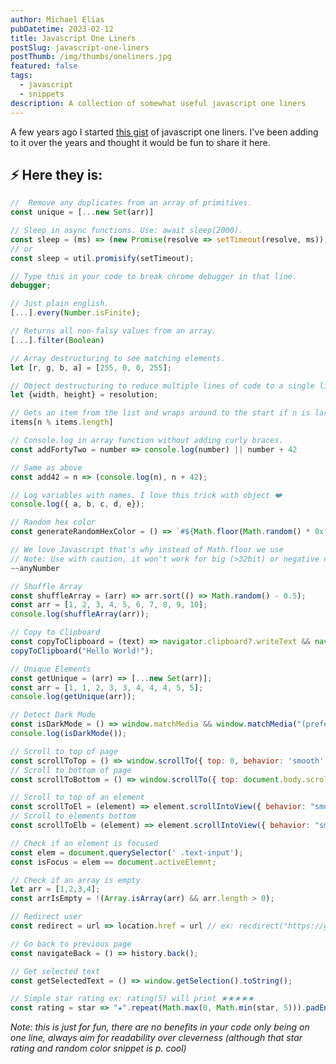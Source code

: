 ```yaml
---
author: Michael Elias
pubDatetime: 2023-02-12
title: Javascript One Liners
postSlug: javascript-one-liners
postThumb: /img/thumbs/oneliners.jpg
featured: false
tags:
  - javascript
  - snippets
description: A collection of somewhat useful javascript one liners
---
```



A few years ago I started [this gist](https://gist.github.com/mikowl/5fa1a06c06264afaa544bb6b8af641b1) of javascript one liners. I've been adding to it over the years and thought it would be fun to share it here.

## ⚡️ Here they is:

```js
//  Remove any duplicates from an array of primitives.
const unique = [...new Set(arr)]

// Sleep in async functions. Use: await sleep(2000).
const sleep = (ms) => (new Promise(resolve => setTimeout(resolve, ms)));
// or
const sleep = util.promisify(setTimeout);

// Type this in your code to break chrome debugger in that line.
debugger;

// Just plain english.
[...].every(Number.isFinite);

// Returns all non-falsy values from an array.
[...].filter(Boolean)

// Array destructuring to see matching elements.
let [r, g, b, a] = [255, 0, 0, 255];

// Object destructuring to reduce multiple lines of code to a single line.
let {width, height} = resolution;

// Gets an item from the list and wraps around to the start if n is larger than the list.
items[n % items.length]

// Console.log in array function without adding curly braces.
const addFortyTwo = number => console.log(number) || number + 42

// Same as above
const add42 = n => (console.log(n), n + 42);

// Log variables with names. I love this trick with object ❤️
console.log({ a, b, c, d, e});

// Random hex color
const generateRandomHexColor = () => `#${Math.floor(Math.random() * 0xffffff).toString(16).padEnd(6, "0")}`;

// We love Javascript that's why instead of Math.floor we use
// Note: Use with caution, it won't work for big (>32bit) or negative numbers
~~anyNumber

// Shuffle Array
const shuffleArray = (arr) => arr.sort(() => Math.random() - 0.5);
const arr = [1, 2, 3, 4, 5, 6, 7, 8, 9, 10];
console.log(shuffleArray(arr));

// Copy to Clipboard
const copyToClipboard = (text) => navigator.clipboard?.writeText && navigator.clipboard.writeText(text);
copyToClipboard("Hello World!");

// Unique Elements
const getUnique = (arr) => [...new Set(arr)];
const arr = [1, 1, 2, 3, 3, 4, 4, 4, 5, 5];
console.log(getUnique(arr));

// Detect Dark Mode
const isDarkMode = () => window.matchMedia && window.matchMedia("(prefers-color-scheme: dark)").matches;
console.log(isDarkMode());

// Scroll to top of page
const scrollToTop = () => window.scrollTo({ top: 0, behavior: 'smooth' });
// Scroll to bottom of page
const scrollToBottom = () => window.scrollTo({ top: document.body.scrollHeight, behavior: 'smooth' });

// Scroll to top of an element
const scrollToEl = (element) => element.scrollIntoView({ behavior: "smooth", block: "start" });
// Scroll to elements bottom
const scrollToElb = (element) => element.scrollIntoView({ behavior: "smooth", block: "end" });

// Check if an element is focused
const elem = document.querySelector(' .text-input');
const isFocus = elem == document.activeElemnt;

// Check if an array is empty
let arr = [1,2,3,4];
const arrIsEmpty = !(Array.isArray(arr) && arr.length > 0);

// Redirect user
const redirect = url => location.href = url // ex: recdirect("https://google.com")

// Go back to previous page
const navigateBack = () => history.back();

// Get selected text
const getSelectedText = () => window.getSelection().toString();

// Simple star rating ex: rating(5) will print ★★★★★
const rating = star => "★".repeat(Math.max(0, Math.min(star, 5))).padEnd(5,"☆" );
```

_Note: this is just for fun, there are no benefits in your code only being on one line, always aim for readability over cleverness (although that star rating and random color snippet is p. cool)_

<RandomKitty client:visible />
